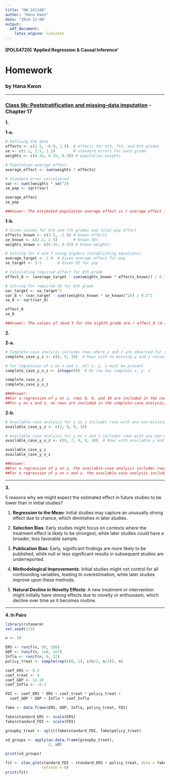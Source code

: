 ```yaml
---
title: "HW_241106"
author: "Hana Kwon"
date: "2024-11-06"
output: 
  pdf_document:
    latex_engine: lualatex
---
```


#### **[POLS4720] 'Applied Regression & Causal Inference'**

# **Homework**

### **by Hana Kwon**

------------------------------------------------------------------------

### [**Class 9b: Poststratification and missing-data imputation**]{.underline} **- Chapter 17**

**1.**

**1-a.**

```r
# Defining the data
effects <- c(2.5, -0.9, 1.9)  # effects for 6th, 7th, and 8th grades
se <- c(1.1, 1.5, 1.2)        # standard errors for each grade
weights <- c(0.35, 0.35, 0.30) # population weights

# Population average effect
average_effect <- sum(weights * effects)

# Standard error calculation
var <- sum((weights * se)^2)
se_pop <- sqrt(var)

average_effect
se_pop

##Answer: The estimated population average effect is r average_effect (1.13) with a standard error of r se_pop(0.744)
```

**1-b.**

```r
# Given values for 6th and 7th grades and total pop effect
effects_known <- c(3.5, -1.9) # Known effects
se_known <- c(2.1, 2.5)       # Known SEs
weights_known <- c(0.35, 0.35) # Known weights

# Solving for X and Y using algebra (establishing equations)
average_target <- 2.0  # Given average effect for pop
se_target <- 3.5       # Given SE for pop

# Calculating required effect for 8th grade
effect_8 <- (average_target - sum(weights_known * effects_known)) / 0.3

# Solving for required SE for 8th grade
var_target <- se_target^2
var_8 <- (var_target - sum((weights_known * se_known)^2)) / 0.3^2
se_8 <- sqrt(var_8)

effect_8
se_8

##Answer: The values of 𝑋and Y for the eighth grade are r effect_8 (4.8) and r se_8(11.03), respectively.
```

**2.**

**2-a.\
**

```r
# Complete-case analysis includes rows where y and z are observed for regression of y on z
complete_case_y_z <- c(8, 9, 10)  # Rows with no missing y and z values

# For regression of y on x and z, all x, y, z must be present
complete_case_y_x_z <- integer(0)  # No row has complete x, y, z

complete_case_y_z
complete_case_y_x_z

###Answer: 
##For a regression of y on z, rows 8, 9, and 10 are included in the complete-case analysis.
##For y on x and z, no rows are included in the complete-case analysis, as no rows have complete values for x, y, and z simultaneously.
```

**2-b.**

```r
# Available-case analysis for y on z includes rows with any non-missing y and z
available_case_y_z <- c(2, 8, 9, 10)

# Available-case analysis for y on x and z includes rows with any non-missing x, y, z
available_case_y_x_z <- c(6, 7, 8, 9, 10)  # Rows with available y and z (not necessarily x)

available_case_y_z
available_case_y_x_z

##Answer:
##For a regression of y on z, the available-case analysis includes rows 2, 8, 9, and 10.
##For a regression of y on x and z, the available-case analysis includes rows 6, 7, 8, 9, and 10.
```

------------------------------------------------------------------------

**3.**

5 reasons why we might expect the estimated effect in future studies to be lower than in initial studies?

1.  **Regression to the Mean**: Initial studies may capture an unusually strong effect due to chance, which diminishes in later studies.

2.  **Selection Bias**: Early studies might focus on contexts where the treatment effect is likely to be strongest, while later studies could have a broader, less favorable sample.

3.  **Publication Bias**: Early, significant findings are more likely to be published, while null or less significant results in subsequent studies are underreported.

4.  **Methodological Improvements**: Initial studies might not control for all confounding variables, leading to overestimation, while later studies improve upon these methods.

5.  **Natural Decline in Novelty Effects**: A new treatment or intervention might initially have strong effects due to novelty or enthusiasm, which decline over time as it becomes routine.

------------------------------------------------------------------------

**4. In Pairs**

```r
library(rstanarm)
set.seed(123)

n <- 10

ERS <- runif(n, 50, 100)
GDP <- runif(n, 1e6, 1e7)
Infla <- runif(n, 0, 12)
policy_treat <- sample(rep(c(0, 1), c(n/2, n/2)), n)

coef_ERS <- 0.3
coef_treat <- 4
coef_GDP <- 1e-10
coef_Infla <- -0.3

FDI <- coef_ERS * ERS + coef_treat * policy_treat + 
  coef_GDP * GDP + Infla * coef_Infla

fake <- data.frame(ERS, GDP, Infla, policy_treat, FDI)

fake$standard_ERS <- scale(ERS)
fake$standard_FDI <- scale(FDI)

groupby_treat <- split(fake$standard_FDI, fake$policy_treat)

sd_groups <- apply(as.data.frame(groupby_treat),
                   2, sd)

print(sd_groups)

fit <- stan_glm(standard_FDI ~ standard_ERS + policy_treat, data = fake,
                refresh = 0)
print(fit)
```
